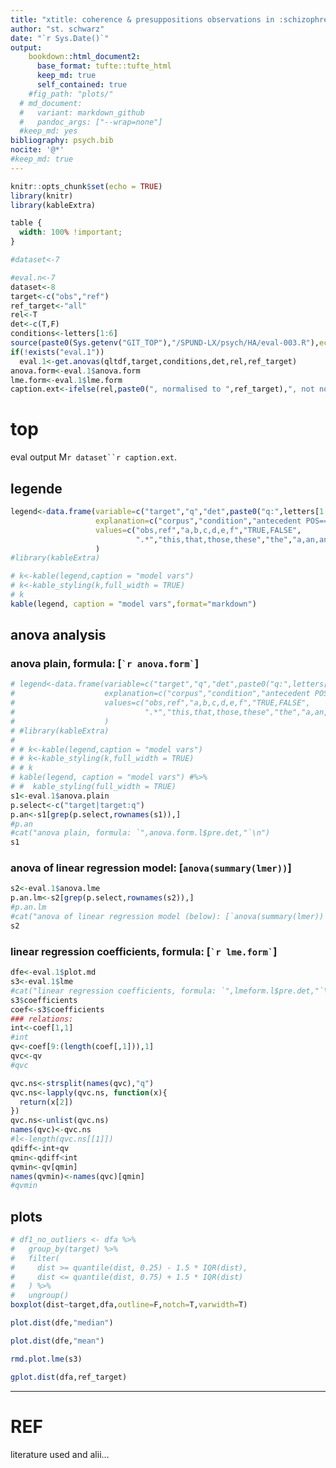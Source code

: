 ```yaml
---
title: "xtitle: coherence & presuppositions observations in :schizophrenia: threads"
author: "st. schwarz"
date: "`r Sys.Date()`"
output: 
    bookdown::html_document2:
      base_format: tufte::tufte_html
      keep_md: true
      self_contained: true
    #fig_path: "plots/"
  # md_document:
  #   variant: markdown_github
  #   pandoc_args: ["--wrap=none"]
  #keep_md: yes
bibliography: psych.bib
nocite: '@*'
#keep_md: true
---
```


```r
knitr::opts_chunk$set(echo = TRUE)
library(knitr)
library(kableExtra)
```

```css
table {
  width: 100% !important;
}
```

```r
#dataset<-7
```

```r
#eval.n<-7
dataset<-8
target<-c("obs","ref")
ref_target<-"all"
rel<-T
det<-c(T,F)
conditions<-letters[1:6]
source(paste0(Sys.getenv("GIT_TOP"),"/SPUND-LX/psych/HA/eval-003.R"),echo = F)
if(!exists("eval.1"))
  eval.1<-get.anovas(qltdf,target,conditions,det,rel,ref_target)
anova.form<-eval.1$anova.form
lme.form<-eval.1$lme.form
caption.ext<-ifelse(rel,paste0(", normalised to ",ref_target),", not normalised")
```

# top
eval output M`r dataset``r caption.ext`.

## legende
```r
legend<-data.frame(variable=c("target","q","det",paste0("q:",letters[1:6])),
                   explanation=c("corpus","condition","antecedent POS==DET",rep("query condition",6)),
                   values=c("obs,ref","a,b,c,d,e,f","TRUE,FALSE",
                            ".*","this,that,those,these","the","a,an,any,some","my","his,her,their,your")
                   )
#library(kableExtra)

# k<-kable(legend,caption = "model vars")
# k<-kable_styling(k,full_width = TRUE)
# k
kable(legend, caption = "model vars",format="markdown")
```

## anova analysis
### anova plain, formula: [``` `r anova.form` ```]
```r
# legend<-data.frame(variable=c("target","q","det",paste0("q:",letters[1:6])),
#                    explanation=c("corpus","condition","antecedent POS==DET",rep("query condition",6)),
#                    values=c("obs,ref","a,b,c,d,e,f","TRUE,FALSE",
#                             ".*","this,that,those,these","the","a,an,any,some","my","his,her,their,your")
#                    )
# #library(kableExtra)
# 
# # k<-kable(legend,caption = "model vars")
# # k<-kable_styling(k,full_width = TRUE)
# # k
# kable(legend, caption = "model vars") #%>%
# #  kable_styling(full_width = TRUE)
s1<-eval.1$anova.plain
p.select<-c("target|target:q")
p.an<-s1[grep(p.select,rownames(s1)),]
#p.an
#cat("anova plain, formula: `",anova.form.l$pre.det,"`\n")
s1
```

### anova of linear regression model: [`anova(summary(lmer))`]

```r



s2<-eval.1$anova.lme
p.an.lm<-s2[grep(p.select,rownames(s2)),]
#p.an.lm
#cat("anova of linear regression model (below): [`anova(summary(lmer))`]\n")
s2
```

### linear regression coefficients, formula: [``` `r lme.form` ```]
```r
dfe<-eval.1$plot.md
s3<-eval.1$lme
#cat("linear regression coefficients, formula: `",lmeform.l$pre.det,"`\n")
s3$coefficients
coef<-s3$coefficients
### relations:
int<-coef[1,1]
#int
qv<-coef[9:(length(coef[,1])),1]
qvc<-qv
#qvc

qvc.ns<-strsplit(names(qvc),"q")
qvc.ns<-lapply(qvc.ns, function(x){
  return(x[2])
})
qvc.ns<-unlist(qvc.ns)
names(qvc)<-qvc.ns
#l<-length(qvc.ns[[1]])
qdiff<-int+qv
qmin<-qdiff<int
qvmin<-qv[qmin]
names(qvmin)<-names(qvc)[qmin]
#qvmin
```
## plots
```r
# df1_no_outliers <- dfa %>%
#   group_by(target) %>%
#   filter(
#     dist >= quantile(dist, 0.25) - 1.5 * IQR(dist),
#     dist <= quantile(dist, 0.75) + 1.5 * IQR(dist)
#   ) %>%
#   ungroup()
boxplot(dist~target,dfa,outline=F,notch=T,varwidth=T)

```

```r
plot.dist(dfe,"median")
```

```r
plot.dist(dfe,"mean")
```

```r
rmd.plot.lme(s3)
```

```r
gplot.dist(dfa,ref_target)
```
-----

# REF
literature used and alii...   


